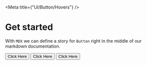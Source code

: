 
<Meta title={"UI/Button/Hovers"} />

# Get started

With `MDX` we can define a story for `Button` right in the middle of our
markdown documentation.

<Canvas>
  <Story name="Default">
    <Button>Click Here</Button>
  </Story>
  <Story name="Drop Shadow">
    <Button hover="dropShadow">Click Here</Button>
  </Story>
  <Story name="Drop Shadow Lift">
    <Button hover="dropShadowLift">Click Here</Button>
  </Story>
</Canvas>
